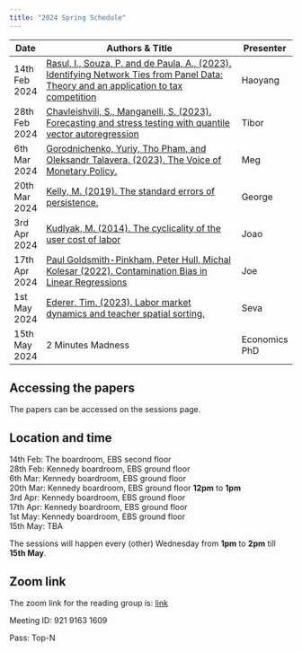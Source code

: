 ```yaml
---
title: "2024 Spring Schedule"
---
```

<!-- To render the document -->
<!-- quarto render -->

| Date          | Authors & Title                                                                                          | Presenter |
|---------------|---------------------------------------------------------------------------------------------------------|---------|
| 14th Feb 2024 | [Rasul, I., Souza, P. and de Paula, A., (2023). Identifying Network Ties from Panel Data: Theory and an application to tax competition](https://arxiv.org/abs/1910.07452)| Haoyang   |
| 28th Feb 2024 | [Chavleishvili, S., Manganelli, S. (2023). Forecasting and stress testing with quantile vector autoregression](https://onlinelibrary.wiley.com/doi/epdf/10.1002/jae.3009) | Tibor   |
| 6th Mar 2024 | [Gorodnichenko, Yuriy, Tho Pham, and Oleksandr Talavera. (2023). The Voice of Monetary Policy.](https://www.aeaweb.org/articles?id=10.1257/aer.20220129)| Meg   |
| 20th Mar 2024  | [Kelly, M. (2019). The standard errors of persistence.](https://papers.ssrn.com/sol3/papers.cfm?abstract_id=3398303)| George  |
| 3rd Apr 2024 | [Kudlyak, M. (2014). The cyclicality of the user cost of labor](https://www.richmondfed.us/-/media/richmondfedorg/publications/research/working_papers/2009/pdf/wp09-12r.pdf)| Joao  |
| 17th Apr 2024 | [Paul Goldsmith-Pinkham, Peter Hull, Michal Kolesar (2022). Contamination Bias in Linear Regressions](https://arxiv.org/abs/2106.05024) | Joe   |
| 1st May 2024  | [Ederer, Tim. (2023). Labor market dynamics and teacher spatial sorting.](https://economics.yale.edu/sites/default/files/2024-01/JMP%20Draft.pdf)| Seva  |
| 15th May 2024 | 2 Minutes Madness| Economics PhD  |

## Accessing the papers
The papers can be accessed on the sessions page. 

## Location and time
14th Feb: The boardroom, EBS second floor<br>
28th Feb: Kennedy boardroom, EBS ground floor<br>
6th Mar: Kennedy boardroom, EBS ground floor<br>
20th Mar: Kennedy boardroom, EBS ground floor <strong>12pm</strong> to <strong>1pm</strong><br>
3rd Apr: Kennedy boardroom, EBS ground floor<br>
17th Apr: Kennedy boardroom, EBS ground floor<br>
1st May: Kennedy boardroom, EBS ground floor<br>
15th May: TBA

The sessions will happen every (other) Wednesday from <strong>1pm</strong> to <strong>2pm</strong> till <strong>15th May</strong>.

## Zoom link
The zoom link for the reading group is: [link](https://zoom.us/j/92191631609?pwd=bHFsN0p1MXh6UlhRT0tiZk90MklBQT09) 

Meeting ID: 921 9163 1609

Pass: Top-N
